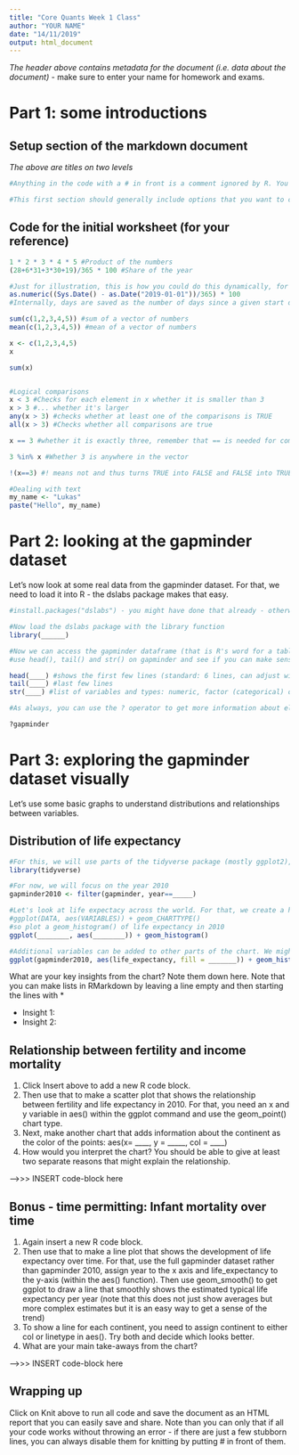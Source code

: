 ```yaml
---
title: "Core Quants Week 1 Class"
author: "YOUR NAME"
date: "14/11/2019"
output: html_document
---
```


*The header above contains metadata for the document (i.e. data about the document)* - make sure to enter your name for homework and exams.

# Part 1: some introductions

## Setup section of the markdown document

*The above are titles on two levels*

```r
#Anything in the code with a # in front is a comment ignored by R. You are highly encouraged to use them frequently in your work to make sure you remember what you did and that a reader can follow your code

#This first section should generally include options that you want to change and the functions to load packages that you want to use in the whole document. Those are loaded with library(). At the moment, we don't need anything here.

```

## Code for the initial worksheet (for your reference)

```r
1 * 2 * 3 * 4 * 5 #Product of the numbers
(28+6*31+3*30+19)/365 * 100 #Share of the year

#Just for illustration, this is how you could do this dynamically, for example as part of a regular progress report  - no need to worry about details, just note that functions can be nested and are then evaluated inside out:
as.numeric((Sys.Date() - as.Date("2019-01-01"))/365) * 100 
#Internally, days are saved as the number of days since a given start date - so they can be subtracted to get the number of days between 2 dates.

sum(c(1,2,3,4,5)) #sum of a vector of numbers
mean(c(1,2,3,4,5)) #mean of a vector of numbers

x <- c(1,2,3,4,5)
x

sum(x)


#Logical comparisons
x < 3 #Checks for each element in x whether it is smaller than 3
x > 3 #... whether it's larger
any(x > 3) #checks whether at least one of the comparisons is TRUE
all(x > 3) #Checks whether all comparisons are true

x == 3 #whether it is exactly three, remember that == is needed for comparison

3 %in% x #Whether 3 is anywhere in the vector

!(x==3) #! means not and thus turns TRUE into FALSE and FALSE into TRUE

#Dealing with text
my_name <- "Lukas"
paste("Hello", my_name)

```

# Part 2: looking at the gapminder dataset

Let's now look at some real data from the gapminder dataset. For that, we need to load it into R - the dslabs package makes that easy.

```r
#install.packages("dslabs") - you might have done that already - otherwise run it now in the console after removing the #

#Now load the dslabs package with the library function
library(______)

#Now we can access the gapminder dataframe (that is R's word for a table of variables) - back to the Console for some exploration
#use head(), tail() and str() on gapminder and see if you can make sense of the output. Note: "Factors" are just R's name for categorical variables

head(____) #shows the first few lines (standard: 6 lines, can adjust with n = argument)
tail(____) #last few lines
str(____) #list of variables and types: numeric, factor (categorical) or text

#As always, you can use the ? operator to get more information about elements in a package (of course that would not be so easy if this was a normal research dataset). So type ?gapminder into the console and take a look

?gapminder

```

# Part 3: exploring the gapminder dataset visually

Let's use some basic graphs to understand distributions and relationships between variables.

## Distribution of life expectancy

```r
#For this, we will use parts of the tidyverse package (mostly ggplot2), so let's load that
library(tidyverse)

#For now, we will focus on the year 2010
gapminder2010 <- filter(gapminder, year==_____)

#Let's look at life expectacy across the world. For that, we create a histogram with ggplot2. ggplot commands always have three parts:
#ggplot(DATA, aes(VARIABLES)) + geom_CHARTTYPE()
#so plot a geom_histogram() of life expectancy in 2010
ggplot(________, aes(________)) + geom_histogram()

#Additional variables can be added to other parts of the chart. We might wonder how the life expectancy is distributed across continents. Adding fill=continent into aes adds that information (not in a way that is presentable, but this is about exploration)
ggplot(gapminder2010, aes(life_expectancy, fill = _______)) + geom_histogram()

```

What are your key insights from the chart? Note them down here. Note that you can make lists in RMarkdown by leaving a line empty and then starting the lines with *

* Insight 1:
* Insight 2:

## Relationship between fertility and income mortality

1) Click Insert above to add a new R code block. 
2) Then use that to make a scatter plot that shows the relationship between fertility and life expectancy in 2010. For that, you need an x and y variable in aes() within the ggplot command and use the geom_point() chart type. 
3) Next, make another chart that adds information about the continent as the color of the points: aes(x= ____, y = _____, col = ____)
4) How would you interpret the chart? You should be able to give at least two separate reasons that might explain the relationship.

--->>> INSERT code-block here


## Bonus - time permitting: Infant mortality over time

1) Again insert a new R code block.
2) Then use that to make a line plot that shows the development of life expectancy over time. For that, use the full gapminder dataset rather than gapminder 2010, assign year to the x axis and life_expectancy to the y-axis (within the aes() function). Then use geom_smooth() to get ggplot to draw a line that smoothly shows the estimated typical life expectancy per year (note that this does not just show averages but more complex estimates but it is an easy way to get a sense of the trend)
3) To show a line for each continent, you need to assign continent to either col  or linetype in aes(). Try both and decide which looks better.
4) What are your main take-aways from the chart?

--->>> INSERT code-block here

## Wrapping up

Click on Knit above to run all code and save the document as an HTML report that you can easily save and share. Note than you can only that if all your code works without throwing an error - if there are just a few stubborn lines, you can always disable them for knitting by putting # in front of them.


